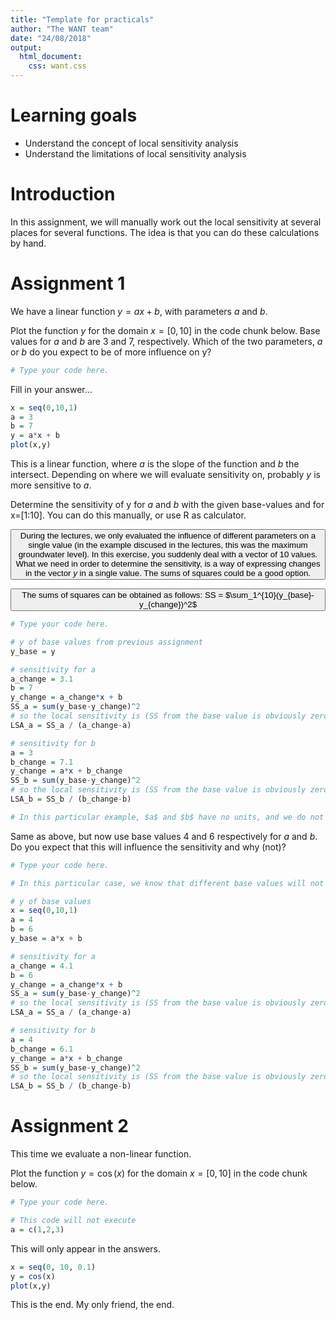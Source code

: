 ```yaml
---
title: "Template for practicals"
author: "The WANT team"
date: "24/08/2018"
output:
  html_document:
    css: want.css
---
```


<!-- include the hint.js -->
<script src="hints.js"></script>

# Learning goals
* Understand the concept of local sensitivity analysis
* Understand the limitations of local sensitivity analysis 

# Introduction
In this assignment, we will manually work out the local sensitivity at several places for several functions. The idea is that you can do these calculations by hand. 

# Assignment 1
We have a linear function $y = ax + b$, with parameters $a$ and $b$. 

<span class="question">
Plot the function $y$ for the domain $x = [0, 10]$ in the code chunk below. Base values for $a$ and $b$ are 3 and 7, respectively. Which of the two parameters, $a$ or $b$ do you expect to be of more influence on y? 
</span>

```r
# Type your code here.
```

<span class="student_answer">
Fill in your answer...
</span>

<span class="answer">
```r
x = seq(0,10,1)
a = 3
b = 7
y = a*x + b
plot(x,y)
```
This is a linear function, where $a$ is the slope of the function and $b$ the intersect. Depending on where we will evaluate sensitivity on, probably $y$ is more sensitive to $a$.
</span>

<span class="question">
Determine the sensitivity of y for $a$ and $b$ with the given base-values and for x=[1:10]. You can do this manually, or use R as calculator.  
</span>

<!-- Here a hint is implemented. Argument to showHint is the QUESTION_NUMBER as documented in the hints.js file.
The position the hint is displayed where a paragraph text with id = Q + QUESTION_NUMBER is entered. -->
<button type="button" onclick="showHint(1)">During the lectures, we only evaluated the influence of different parameters on a single value (in the example discused in the lectures, this was the maximum groundwater level). In this exercise, you suddenly deal with a vector of 10 values. What we need in order to determine the sensitivity, is a way of expressing changes in the vector $y$ in a single value. The sums of squares could be a good option. </button>
<p id="Q1"> </p>
<!-- Here a hint is implemented. Argument to showHint is the QUESTION_NUMBER as documented in the hints.js file.
The position the hint is displayed where a paragraph text with id = Q + QUESTION_NUMBER is entered. -->
<button type="button" onclick="showHint(2)">The sums of squares can be obtained as follows: SS = $\sum_1^{10}(y_{base}-y_{change})^2$ </button>
<p id="Q2"> </p>


```r
# Type your code here.
```

<span class="answer">
```r
# y of base values from previous assignment
y_base = y 

# sensitivity for a
a_change = 3.1 
b = 7
y_change = a_change*x + b
SS_a = sum(y_base-y_change)^2
# so the local sensitivity is (SS from the base value is obviously zero and is therefore not included):
LSA_a = SS_a / (a_change-a)

# sensitivity for b
a = 3 
b_change = 7.1
y_change = a*x + b_change
SS_b = sum(y_base-y_change)^2
# so the local sensitivity is (SS from the base value is obviously zero and is therefore not included):
LSA_b = SS_b / (b_change-b)

# In this particular example, $a$ and $b$ have no units, and we do not specify a scale of variation, because we are not investigating a physical system with clearly defined boundary conditions. Therefore, we can directly interpret the restuls obtained above. This shows that our model $y$ is more sensitive to parameter $a$ than to parameter $b$, given that we evaluate $y$ based on the SS-metric. 

```
</span>

<span class="question">
Same as above, but now use base values 4 and 6 respectively for  $a$ and $b$. Do you expect that this will influence the sensitivity and why (not)? 
</span>


```r
# Type your code here.
```

<span class="answer">
```r
# In this particular case, we know that different base values will not lead to a different sensitivity, because it is a linear function. Over linear functions, the sensitivity is constant over the complete function. We can simply check this with repeating the calculation: 

# y of base values 
x = seq(0,10,1)
a = 4
b = 6
y_base = a*x + b

# sensitivity for a
a_change = 4.1 
b = 6
y_change = a_change*x + b
SS_a = sum(y_base-y_change)^2
# so the local sensitivity is (SS from the base value is obviously zero and is therefore not included):
LSA_a = SS_a / (a_change-a)

# sensitivity for b
a = 4 
b_change = 6.1
y_change = a*x + b_change
SS_b = sum(y_base-y_change)^2
# so the local sensitivity is (SS from the base value is obviously zero and is therefore not included):
LSA_b = SS_b / (b_change-b)

```
</span>


# Assignment 2
This time we evaluate a non-linear function. 


<span class="question">
Plot the function $y = \cos(x)$ for the domain $x = [0, 10]$ in the code chunk below.
</span>

```r
# Type your code here.
```

```r
# This code will not execute
a = c(1,2,3)
```

<span class="answer">
This will only appear in the answers.
```r
x = seq(0, 10, 0.1)
y = cos(x)
plot(x,y)
```
</span>

This is the end. My only friend, the end. 
